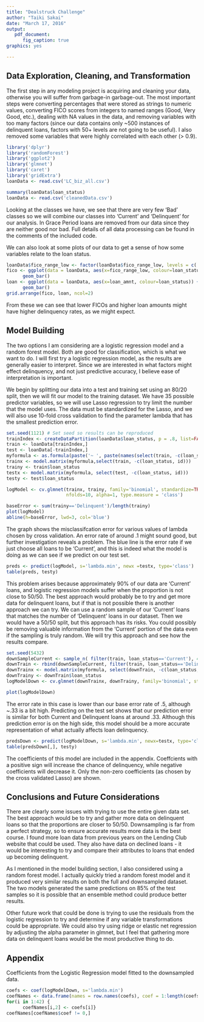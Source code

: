 ```yaml
---
title: "Dealstruck Challenge"
author: "Taiki Sakai"
date: "March 17, 2016"
output: 
   pdf_document:
      fig_caption: true
graphics: yes

---
```


## Data Exploration, Cleaning, and Transformation

The first step in any modeling project is acquiring and cleaning your data,
otherwise you will suffer from garbage-in garbage-out. The most important steps
were converting percentages that were stored as strings to numeric values, converting
FICO scores from integers to named ranges (Good, Very Good, etc.), dealing with NA
values in the data, and removing variables with too many factors (since our data
contains only ~500 instances of delinquent loans, factors with 50+ levels are not
going to be useful). I also removed some variables that were highly correlated with
each other (> 0.9). 

```r
library('dplyr')
library('randomForest')
library('ggplot2')
library('glmnet')
library('caret')
library('gridExtra')
loanData <- read.csv('LC_biz_all.csv')
```

```r
summary(loanData$loan_status)
loanData <- read.csv('cleanedData.csv')
```

Looking at the classes we have, we see that there are very few 'Bad' classes so
we will combine our classes into 'Current' and 'Delinquent' for our analysis.
In Grace Period loans are removed from our data since they are neither good nor bad.
Full details of all data processing can be found in the comments of the included code.

We can also look at some plots of our data to get a sense of how some variables relate
to the loan status.

```r
loanData$fico_range_low <- factor(loanData$fico_range_low, levels = c('Poor', 'Fair', 'Good', 'Very Good', 'Excellent'))
fico <- ggplot(data = loanData, aes(x=fico_range_low, colour=loan_status)) +
      geom_bar()
loan <- ggplot(data = loanData, aes(x=loan_amnt, colour=loan_status)) +
      geom_bar()
grid.arrange(fico, loan, ncol=2)
```

From these we can see that lower FICOs and higher loan amounts might have higher delinquency
rates, as we might expect.

## Model Building

The two options I am considering are a logistic regression model and a random
forest model. Both are good for classification, which is what we want to do.
I will first try a logistic regression model, as the results are generally easier
to interpret. Since we are interested in what factors might effect delinquency, 
and not just predictive accuracy, I believe ease of interpretation is important.

We begin by splitting our data into a test and training set using an 80/20 split,
then we will fit our model to the training dataset. We have 35 possible predictor
variables, so we will use Lasso regression to try limit the number that the model uses.
The data must be standardized for the Lasso, and we will also use 10-fold cross
validation to find the parameter lambda that has the smallest prediction error.

```r
set.seed(1121) # Set seed so results can be reproduced
trainIndex <- createDataPartition(loanData$loan_status, p = .8, list=FALSE)
train <- loanData[trainIndex,]
test <- loanData[-trainIndex,]
myformula <- as.formula(paste('~ ', paste(names(select(train, -c(loan_status, id))), collapse='+')))
trainx <- model.matrix(myformula,select(train, -c(loan_status, id)))
trainy <- train$loan_status
testx <- model.matrix(myformula, select(test, -c(loan_status, id)))
testy <- test$loan_status
```

```r
logModel <- cv.glmnet(trainx, trainy, family='binomial', standardize=TRUE,
                      nfolds=10, alpha=1, type.measure = 'class')
```


```r
baseError <- sum(trainy=='Delinquent')/length(trainy)
plot(logModel)
abline(h=baseError, lwd=3, col='blue')
```

The graph shows the misclassifcation error for various values of lambda
chosen by cross validation. An error rate of around .1 might sound good, but
further investigation reveals a problem. The blue line is the error rate if
we just choose all loans to be 'Current', and this is indeed what the model is doing
as we can see if we predict on our test set.

```r
preds <- predict(logModel, s='lambda.min', newx =testx, type='class')
table(preds, testy)
```

This problem arises because approximately 90% of our data are 'Current' loans,
and logistic regression models suffer when the proportion is not close to 50/50.
The best approach would probably be to try and get more data for delinquent loans,
but if that is not possible there is another approach we can try. We can use a random
sample of our 'Current' loans that matches the number of 'Delinquent' loans in our
dataset. Then we would have a 50/50 split, but this approach has its risks. You 
could possibly be removing valuable information from the 'Current' portion of the data
even if the sampling is truly random. We will try this approach and see how the results
compare.

```r
set.seed(5432)
downSampleCurrent <- sample_n( filter(train, loan_status=='Current'), 439)
downTrain <- rbind(downSampleCurrent, filter(train, loan_status=='Delinquent'))
downTrainx <- model.matrix(myformula, select(downTrain, -c(loan_status, id)))
downTrainy <- downTrain$loan_status
logModelDown <- cv.glmnet(downTrainx, downTrainy, family='binomial', standardize=TRUE, nfolds=10, alpha=1, type.measure='class')
```

```r
plot(logModelDown)
```

The error rate in this case is lower than our base error rate of .5, although ~.33 is
a bit high. Predicting on the test set shows that our prediction error is similar
for both Current and Delinquent loans at around .33. Although this prediction 
error is on the high side, this model should be a more accurate representation
of what actually affects loan delinquency.

```r
predsDown <- predict(logModelDown, s='lambda.min', newx=testx, type='class')
table(predsDown[,], testy)
```

The coefficients of this model are included in the appendix. Coeffcients with a
positive sign will increase the chance of delinquency, while negative coefficients
will decrease it. Only the non-zero coefficients (as chosen by the cross validated
Lasso) are shown.

## Conclusions and Future Considerations

There are clearly some issues with trying to use the entire given data set. The
best approach would be to try and gather more data on delinquent loans so that 
the proportions are closer to 50/50. Downsampling is far from a perfect strategy,
so to ensure accurate results more data is the best course. I found more loan data
from previous years on the Lending Club website that could be used. They also
have data on declined loans - it would be interesting to try and compare their
attributes to loans that ended up becoming delinquent.

As I mentioned in the model building section, I also considered using a 
random forest model. I actually quickly tried a random forest model and 
it produced very similar results on both the full and downsampled dataset.
The two models generated the same predictions on 85% of the test samples so
it is possible that an ensemble method could produce better results.

Other future work that could be done is trying to use the residuals from
the logistic regression to try and determine if any variable transformations 
could be appropriate. We could also try using ridge or elastic net regression
by adjusting the alpha parameter in glmnet, but I feel that gathering
more data on delinquent loans would be the most productive thing to do.

## Appendix

Coefficients from the Logistic Regression model fitted to the downsampled data.
```r
coefs <- coef(logModelDown, s='lambda.min')
coefNames <- data.frame(names = row.names(coefs), coef = 1:length(coefs))
for(i in 1:42) {
      coefNames[i,2] <- coefs[i]} 
coefNames[coefNames$coef != 0,]
```


